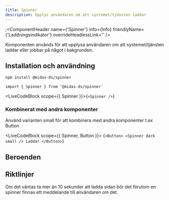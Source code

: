 ```yaml
---
title: Spinner
description: Upplys användaren om att systemet/tjänsten laddar
---
```



;<ComponentHeader
name={'Spinner'}
info={Info}
friendlyName={'Laddningsindikator'}
overrideHeadlessLink=''
/>

Komponenten används för att upplysa användaren om att systemet/tjänsten laddar eller jobbar på något i bakgrunden.

## Installation och användning

```bash npm2yarn
npm install @midas-ds/spinner
```

```tsx
import { Spinner } from '@midas-ds/spinner'
```

<LiveCodeBlock scope={{ Spinner }}>{`<Spinner />`}</LiveCodeBlock>

### Kombinerat med andra komponenter

Använd varianten small för att kombinera med andra komponenter t.ex Button

<LiveCodeBlock scope={{ Spinner, Button }}>
  {`<Button>
  <Spinner
    dark
    small
  />
  Laddar
</Button>`}
</LiveCodeBlock>

## Beroenden

<ComponentFooter info={Info} />

## Riktlinjer

Om det väntas ta mer än 10 sekunder att ladda sidan bör det förutom en spinner finnas ett meddelande till användaren om det.

<ComponentFooter info={Info} />
